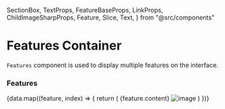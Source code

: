   SectionBox,
  TextProps,
  FeatureBaseProps,
  LinkProps,
  ChildImageSharpProps,
  Feature,
  Slice,
  Text,
} from "@src/components"

<Meta title="Marketing/Features" component={ContentWrapper} />

# Features Container

`Features` component is used to display multiple features on the interface.

### Features

<Canvas>
  <Story name="Template Alpha">
    <SectionBox
      contentType="section"
      bgColor="#000"
      withContainer
      highSaturatedBg
      py={{ md: 16 }}
      px={{ md: 8 }}
    >
      {data.map((feature, index) => {
        return (
          <Feature
            reverseGridItemsOrder={!isEven(index)}
            headline={feature.headline}
            caption={feature.caption}
          >
            <Slice __TYPE="content">
              <Text mt={3} type="body.medium">
                {feature.content}
              </Text>
            </Slice>
            <Slice __TYPE="media">
              <Img
                fluid={feature.featureImage.childImageSharp.fluid}
                alt="image"
              />
            </Slice>
          </Feature>
        )
      })}
    </SectionBox>
  </Story>
</Canvas>

